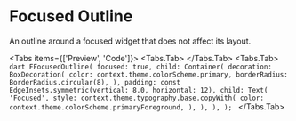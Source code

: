 
# Focused Outline

An outline around a focused widget that does not affect its layout.

<LinkBadgeGroup>
    <LinkBadge label="API Reference" href="https://pub.dev/documentation/forui/latest/forui.foundation/FocusedOutline-class.html"/>
</LinkBadgeGroup>

<Tabs items={['Preview', 'Code']}>
  <Tabs.Tab>
    <Widget name='focused-outline' query={{}} height={300}/>
  </Tabs.Tab>
  <Tabs.Tab>
    ```dart
    FFocusedOutline(
      focused: true,
      child: Container(
        decoration: BoxDecoration(
          color: context.theme.colorScheme.primary,
          borderRadius: BorderRadius.circular(8),
        ),
        padding: const EdgeInsets.symmetric(vertical: 8.0, horizontal: 12),
        child: Text(
          'Focused',
          style: context.theme.typography.base.copyWith(
            color: context.theme.colorScheme.primaryForeground,
          ),
        ),
      ),
    );
    ```
  </Tabs.Tab>
</Tabs>